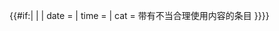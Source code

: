 {{#if:{{Template_error|time={{{time|<noinclude>1976-09-09</noinclude>}}}}}|{{Template_error|template_name=Non-free|other_parameter={{{1|}}}|time={{{time|<noinclude>1976-09-09</noinclude>}}}}}
|{{ambox
| name  = Non-free
| subst = <includeonly>{{subst:</includeonly><includeonly>substcheck}}</includeonly>
| type  = content
| image = [[File:Copyright-problem.svg|50px]]
| sect  = {{{1|}}}
| issue = '''可能过多或不当地使用了[[Wikipedia:版权信息|受版权保护]]的文字、-{zh-hans:图像; zh-hant:圖片}-及多媒体-{zh-hans:文件; zh-hant:檔案}-。'''
| fix   = 请仔细阅读有关媒体文件合理使用的[[Wikipedia:合理使用准则|方针]]和[[Wikipedia:合理使用|指引]]，并协助改正[[WP:不要包含原始资料的副本|违反规定的使用]]，然后移除此消息框。{{#ifexist:{{TALKPAGENAME}}|在[[{{TALKPAGENAME}}|条目讨论页]]可能有更多的详细-{zh-hans:信息; zh-hant:資訊}-。}}
| date  = {{{date|}}}
| time  = {{{time|}}}
| cat   = 带有不当合理使用内容的条目
}}}}<noinclude>
{{模板文档}}
</noinclude>